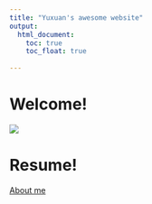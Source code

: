 ```yaml
---
title: "Yuxuan's awesome website"
output: 
  html_document:
    toc: true
    toc_float: true
   
---
```


# Welcome!

  
![](images/download.png)



# Resume!
[About me](about.html)